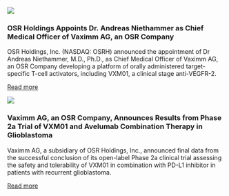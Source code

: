 ::: {.grid}

::: {.g-col-4}
![](./img/dna.png){fig-alt="DNA strand" .img-fluid}
:::

::: {.g-col-8}
### OSR Holdings Appoints Dr. Andreas Niethammer as Chief Medical Officer of Vaximm AG, an OSR Company {.mt-0}

OSR Holdings, Inc. (NASDAQ: OSRH) announced the appointment of Dr Andreas Niethammer, M.D., Ph.D., as Chief Medical Officer of Vaximm AG, an OSR Company developing a platform of orally administered target-specific T-cell activators, including VXM01, a clinical stage anti-VEGFR-2.

::: {.text-center}
[Read more](https://osr-holdings.com/news/?q=YToxOntzOjEyOiJrZXl3b3JkX3R5cGUiO3M6MzoiYWxsIjt9&bmode=view&idx=166816633&t=board){.btn .btn-outline-primary}
:::
:::

::: {.g-col-4}
![](./img/newswire.png){fig-alt="PR Newswire logo" .img-fluid}
:::

::: {.g-col-8}
### Vaximm AG, an OSR Company, Announces Results from Phase 2a Trial of VXM01 and Avelumab Combination Therapy in Glioblastoma {.mt-0}

Vaximm AG, a subsidiary of OSR Holdings, Inc., announced final data from the successful conclusion of its open-label Phase 2a clinical trial assessing the safety and tolerability of VXM01 in combination with PD-L1 inhibitor in patients with recurrent glioblastoma.

::: {.text-center}
[Read more](https://osr-holdings.com/news/?q=YToyOntzOjEyOiJrZXl3b3JkX3R5cGUiO3M6MzoiYWxsIjtzOjQ6InBhZ2UiO2k6Mjt9&bmode=view&idx=159644069&t=board){.btn .btn-outline-primary}
:::
:::

:::